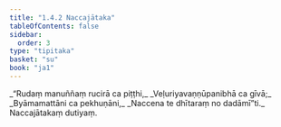 ```yaml
---
title: "1.4.2 Naccajātaka"
tableOfContents: false
sidebar:
  order: 3
type: "tipitaka"
basket: "su"
book: "ja1"
---
```



<DynamicBreadcrumb />

<Division number="32" book="ja1">

<Paragraph number="70" type="verses" book="ja1">
_“Rudaṃ manuññaṃ rucirā ca piṭṭhi,_  
_Veḷuriyavaṇṇūpanibhā ca gīvā;_  
_Byāmamattāni ca pekhuṇāni,_  
_Naccena te dhītaraṃ no dadāmī”ti._  


</Paragraph>
</Division>

<Paragraph number="71" type="center" book="ja1">
Naccajātakaṃ dutiyaṃ.
</Paragraph>